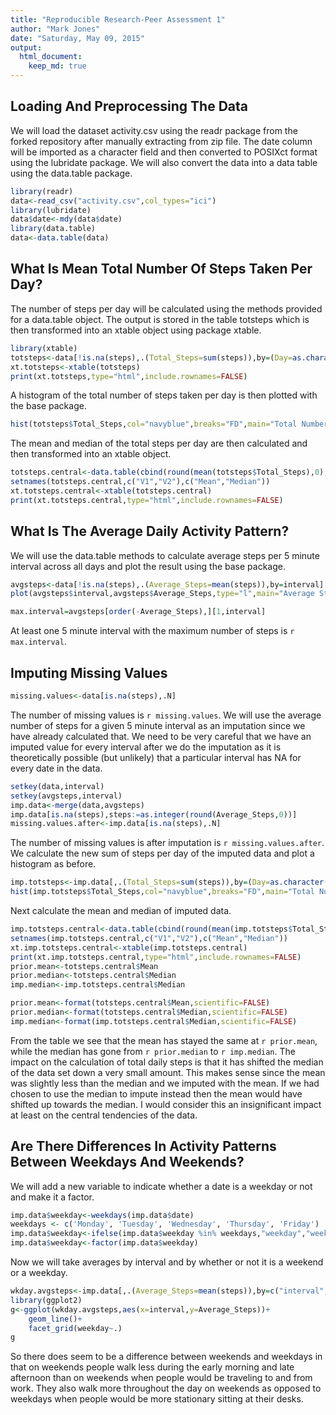 ```yaml
---
title: "Reproducible Research-Peer Assessment 1"
author: "Mark Jones"
date: "Saturday, May 09, 2015"
output: 
  html_document:
    keep_md: true
---
```


## Loading And Preprocessing The Data

We will load the dataset activity.csv using the readr package from the forked repository after manually extracting from zip file.  The date column will be imported as a character field and then converted to POSIXct format using the lubridate package.  We will also convert the data into a data table using the data.table package.

```r
library(readr)
data<-read_csv("activity.csv",col_types="ici")
library(lubridate)
data$date<-mdy(data$date)
library(data.table)
data<-data.table(data)
```

## What Is Mean Total Number Of Steps Taken Per Day?

The number of steps per day will be calculated using the methods provided for a data.table object.  The output is stored in the table totsteps which is then transformed into an xtable object using package xtable.

```r
library(xtable)
totsteps<-data[!is.na(steps),.(Total_Steps=sum(steps)),by=(Day=as.character(date))]
xt.totsteps<-xtable(totsteps)
print(xt.totsteps,type="html",include.rownames=FALSE)
```

A histogram of the total number of steps taken per day is then plotted with the base package.

```r
hist(totsteps$Total_Steps,col="navyblue",breaks="FD",main="Total Number of Steps per Day",xlab="")
```

The mean and median of the total steps per day are then calculated and then transformed into an xtable object.

```r
totsteps.central<-data.table(cbind(round(mean(totsteps$Total_Steps),0),median(totsteps$Total_Steps)))
setnames(totsteps.central,c("V1","V2"),c("Mean","Median"))
xt.totsteps.central<-xtable(totsteps.central)
print(xt.totsteps.central,type="html",include.rownames=FALSE)
```

## What Is The Average Daily Activity Pattern?

We will use the data.table methods to calculate average steps per $5$ minute interval across all days and plot the result using the base package.

```r
avgsteps<-data[!is.na(steps),.(Average_Steps=mean(steps)),by=interval]
plot(avgsteps$interval,avgsteps$Average_Steps,type="l",main="Average Steps per 5 Minute Interval",xlab="5 Minute Interval",ylab="Average Steps")
```


```r
max.interval=avgsteps[order(-Average_Steps),][1,interval]
```

At least one $5$ minute interval with the maximum number of steps is `r max.interval`.

## Imputing Missing Values

```r
missing.values<-data[is.na(steps),.N]
```

The number of missing values is `r missing.values`. We will use the average number of steps for a given $5$ minute interval as an imputation since we have already calculated that.  We need to be very careful that we have an imputed value for every interval after we do the imputation as it is theoretically possible (but unlikely) that a particular interval has NA for every date in the data.


```r
setkey(data,interval)
setkey(avgsteps,interval)
imp.data<-merge(data,avgsteps)
imp.data[is.na(steps),steps:=as.integer(round(Average_Steps,0))]
missing.values.after<-imp.data[is.na(steps),.N]
```

The number of missing values is after imputation is `r missing.values.after`.  We calculate the new sum of steps per day of the imputed data and plot a histogram as before.

```r
imp.totsteps<-imp.data[,.(Total_Steps=sum(steps)),by=(Day=as.character(date))]
hist(imp.totsteps$Total_Steps,col="navyblue",breaks="FD",main="Total Number of Steps per Day of Imputed Data",xlab="")
```

Next calculate the mean and median of imputed data.

```r
imp.totsteps.central<-data.table(cbind(round(mean(imp.totsteps$Total_Steps),0),median(imp.totsteps$Total_Steps)))
setnames(imp.totsteps.central,c("V1","V2"),c("Mean","Median"))
xt.imp.totsteps.central<-xtable(imp.totsteps.central)
print(xt.imp.totsteps.central,type="html",include.rownames=FALSE)
prior.mean<-totsteps.central$Mean
prior.median<-totsteps.central$Median
imp.median<-imp.totsteps.central$Median
```

```r
prior.mean<-format(totsteps.central$Mean,scientific=FALSE)
prior.median<-format(totsteps.central$Median,scientific=FALSE)
imp.median<-format(imp.totsteps.central$Median,scientific=FALSE)
```

From the table we see that the mean has stayed the same at `r prior.mean`, while the median has gone from `r prior.median` to `r imp.median`.  The impact on the calculation of total daily steps is that it has shifted the median of the data set down a very small amount.  This makes sense since the mean was slightly less than the median and we imputed with the mean.  If we had chosen to use the median to impute instead then the mean would have shifted up towards the median.  I would consider this an insignificant impact at least on the central tendencies of the data.

## Are There Differences In Activity Patterns Between Weekdays And Weekends?

We will add a new variable to indicate whether a date is a weekday or not and make it a factor.
```r
imp.data$weekday<-weekdays(imp.data$date)
weekdays <- c('Monday', 'Tuesday', 'Wednesday', 'Thursday', 'Friday')
imp.data$weekday<-ifelse(imp.data$weekday %in% weekdays,"weekday","weekend")
imp.data$weekday<-factor(imp.data$weekday)
```

Now we will take averages by interval and by whether or not it is a weekend or a weekday.

```r
wkday.avgsteps<-imp.data[,.(Average_Steps=mean(steps)),by=c("interval","weekday")]
library(ggplot2)
g<-ggplot(wkday.avgsteps,aes(x=interval,y=Average_Steps))+
    geom_line()+
    facet_grid(weekday~.)
g
```

So there does seem to be a difference between weekends and weekdays in that on weekends people walk less during the early morning and late afternoon than on weekends when people would be traveling to and from work.  They also walk more throughout the day on weekends as opposed to weekdays when people would be more stationary sitting at their desks.




